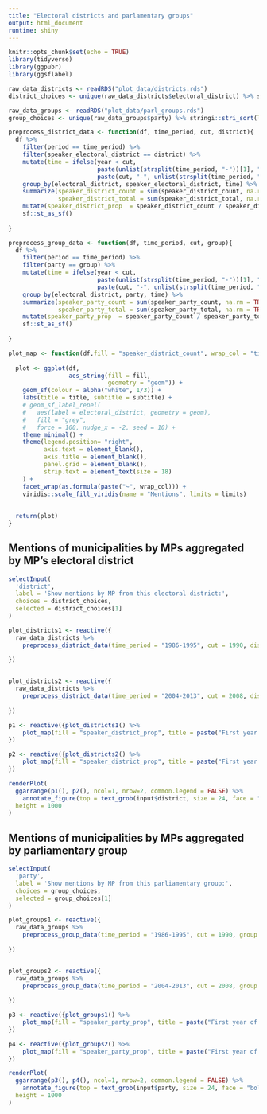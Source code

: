 ```yaml
---
title: "Electoral districts and parlamentary groups"
output: html_document
runtime: shiny
---
```


```r
knitr::opts_chunk$set(echo = TRUE)
library(tidyverse)
library(ggpubr)
library(ggsflabel)
```

```r
raw_data_districts <- readRDS("plot_data/districts.rds")
district_choices <- unique(raw_data_districts$electoral_district) %>% stringi::stri_sort(locale = "fi_FI")

raw_data_groups <- readRDS("plot_data/parl_groups.rds")
group_choices <- unique(raw_data_groups$party) %>% stringi::stri_sort(local = "fi_FI")

```

```r

preprocess_district_data <- function(df, time_period, cut, district){
  df %>%
    filter(period == time_period) %>%
    filter(speaker_electoral_district == district) %>%
    mutate(time = ifelse(year < cut, 
                         paste(unlist(strsplit(time_period, "-"))[1], "-", (cut-1)), 
                         paste(cut, "-", unlist(strsplit(time_period, "-"))[2]))) %>%
    group_by(electoral_district, speaker_electoral_district, time) %>%
    summarize(speaker_district_count = sum(speaker_district_count, na.rm = TRUE),
              speaker_district_total = sum(speaker_district_total, na.rm = TRUE), .groups = "drop") %>%
    mutate(speaker_district_prop  = speaker_district_count / speaker_district_total) %>%
    sf::st_as_sf()
  
}

preprocess_group_data <- function(df, time_period, cut, group){
  df %>%
    filter(period == time_period) %>%
    filter(party == group) %>%
    mutate(time = ifelse(year < cut, 
                         paste(unlist(strsplit(time_period, "-"))[1], "-", (cut-1)), 
                         paste(cut, "-", unlist(strsplit(time_period, "-"))[2]))) %>%
    group_by(electoral_district, party, time) %>%
    summarize(speaker_party_count = sum(speaker_party_count, na.rm = TRUE),
              speaker_party_total = sum(speaker_party_total, na.rm = TRUE), .groups = "drop") %>%
    mutate(speaker_party_prop  = speaker_party_count / speaker_party_total) %>%
    sf::st_as_sf()
  
}
```


```r
plot_map <- function(df,fill = "speaker_district_count", wrap_col = "time", title = NULL, subtitle = NULL, limits = c(0,0.75)){
  
  plot <- ggplot(df,
                 aes_string(fill = fill,
                            geometry = "geom")) +
    geom_sf(colour = alpha("white", 1/3)) +
    labs(title = title, subtitle = subtitle) +
    # geom_sf_label_repel(
    #   aes(label = electoral_district, geometry = geom),
    #   fill = "grey",
    #   force = 100, nudge_x = -2, seed = 10) +
    theme_minimal() +
    theme(legend.position= "right",
          axis.text = element_blank(),
          axis.title = element_blank(),
          panel.grid = element_blank(),
          strip.text = element_text(size = 18)
    ) +
    facet_wrap(as.formula(paste("~", wrap_col))) +
    viridis::scale_fill_viridis(name = "Mentions", limits = limits)
  
  
  return(plot)
}
```


## Mentions of municipalities by MPs aggregated by MP's electoral district 

```r
selectInput(
  'district', 
  label = 'Show mentions by MP from this electoral district:',
  choices = district_choices, 
  selected = district_choices[1]
)

```


```r

plot_districts1 <- reactive({
  raw_data_districts %>%
    preprocess_district_data(time_period = "1986-1995", cut = 1990, district = input$district)
  
})


plot_districts2 <- reactive({
  raw_data_districts %>%
    preprocess_district_data(time_period = "2004-2013", cut = 2008, district = input$district)
  
})

p1 <- reactive({plot_districts1() %>% 
    plot_map(fill = "speaker_district_prop", title = paste("First year of the economic crisis:", 1990))
})

p2 <- reactive({plot_districts2() %>% 
    plot_map(fill = "speaker_district_prop", title = paste("First year of the economic crisis:", 2008))
})

renderPlot(
  ggarrange(p1(), p2(), ncol=1, nrow=2, common.legend = FALSE) %>%
    annotate_figure(top = text_grob(input$district, size = 24, face = "bold")),
  height = 1000
)

```


## Mentions of municipalities by MPs aggregated by parliamentary group

```r
selectInput(
  'party', 
  label = 'Show mentions by MP from this parliamentary group:',
  choices = group_choices, 
  selected = group_choices[1]
)
```



```r

plot_groups1 <- reactive({
  raw_data_groups %>%
    preprocess_group_data(time_period = "1986-1995", cut = 1990, group = input$party)
  
})


plot_groups2 <- reactive({
  raw_data_groups %>%
    preprocess_group_data(time_period = "2004-2013", cut = 2008, group = input$party)
  
})

p3 <- reactive({plot_groups1() %>% 
    plot_map(fill = "speaker_party_prop", title = paste("First year of the economic crisis:", 1990))
})

p4 <- reactive({plot_groups2() %>% 
    plot_map(fill = "speaker_party_prop", title = paste("First year of the economic crisis:", 2008))
})

renderPlot(
  ggarrange(p3(), p4(), ncol=1, nrow=2, common.legend = FALSE) %>%
    annotate_figure(top = text_grob(input$party, size = 24, face = "bold")),
  height = 1000
)

```

